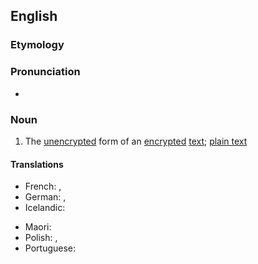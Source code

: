 ==English==

===Etymology===
{{compound|clear|text|lang=en}}

===Pronunciation===
* {{rhymes|ɛkst|lang=en}}

===Noun===
{{en-noun|~}}

# {{lb|en|cryptography}} The [[unencrypted]] form of an [[encrypted]] [[text]]; [[plain text]]

====Translations====
{{trans-top|unencrypted text}}
* French: {{t+|fr|texte en clair}}, {{t|fr|texte lisible|m}}
* German: {{t+|de|Klartext|m}}, {{t|de|unverschlüsselter Text|m}}
* Icelandic: {{t|is|ódulritaður texti|m}}
{{trans-mid}}
* Maori: {{t|mi|kupu tōkau}}
* Polish: {{t|pl|tekst otwarty|m}}, {{t|pl|[[tekst]] [[jawny]]|m}}
* Portuguese: {{t|pt|texto puro|m}}
{{trans-bottom}}